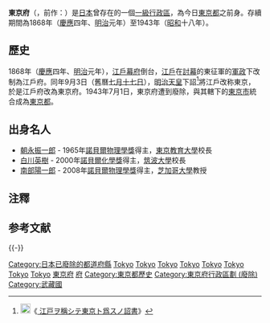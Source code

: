 {{Other uses list|日本曾經存在的一級地方行政區|現時東京都市整體的概述|东京|古代的東京的概述|江戶|東京府的同名下級地方行政區|東京市|東京府的後繼地方行政區|東京都|「東京」一詞的其他涵義|東京 (消歧義)}}
{{日本都市 (廢除)
|自治體名=東京府
|市章=[[File:Emblem_of_Tokyo_prefecture(1931-1943).svg|100px]]
|圖像=[[File:Tokyo_Prefectural_Office_and_Tokyo_City_Hall.JPG|250px]]
|圖像說明=東京府廳（同東京市役所），今為[[東京國際論壇|東京國際論壇]]
|日文原名=東京府
|廢除時間=1943年7月1日
|廢除理由=依《{{link-ja|東京都制}}》設立[[東京都|東京都]]
|廢除時處置=東京府、[[東京市|東京市]]→[[東京都|東京都]]
|都道府縣=東京府
|現在市=[[東京都|東京都]]
|平假名=とうきょうふ
|羅馬字拼音=Tōkyō fu
|編號=消滅時尚未使用
|統計時間=1940年10月1日
|自治體=[[神奈川縣|神奈川縣]]、[[埼玉縣|埼玉縣]]、[[千葉縣|千葉縣]]、[[山梨縣|山梨縣]]
|郵遞區號=未知
|政府機關名=廳
|所在地=[[東京市|東京市]][[麴町區|麴町區]][[有樂町|有樂町]]2丁目
|註記=鄰近行政區為1943年6月30日之狀態。
}}
'''東京府'''（{{jpn|j=東京府|hg=とうきょうふ|hgt=とうきやうふ|rm=Tōkyō fu|f=y}}，前作：{{jpn|link=no|j=東亰府|hg=とうけいふ|rm=Tōkei fu|f=y}}）是[[日本|日本]]曾存在的一個[[日本行政區劃|一級行政區]]，為今日[[東京都|東京都]]之前身。存續期間為1868年（[[慶應|慶應]]四年、[[明治|明治]]元年）至1943年（[[昭和|昭和]]十八年）。

== 歷史 ==
1868年（[[慶應|慶應]]四年、[[明治|明治]]元年），[[江戶幕府|江戶幕府]]倒台，[[江戶|江戶]]在[[倒幕運動|討幕]]的東征軍的[[軍政|軍政]]下改制為江戶府。同年9月3日（舊曆[[七月十七日|七月十七日]]），[[明治天皇|明治天皇]]下詔<ref>[[File:Wikisource-logo.svg|20px]]《[http://ja.wikisource.org/wiki/ {{Wayback|url=http://ja.wikisource.org/wiki/ |date=20080723104334 }} {{Wayback|url=http://ja.wikisource.org/wiki/ |date=20080723104334 }} 江戸ヲ稱シテ東京ト爲スノ詔書{{lang|ja|江戸ヲ称シテ東京ト為スノ詔書}}]》</ref>將江戶改称東京，於是江戶府改為東京府{{NoteTag|當時的[[日本漢字|日本漢字]]寫法為「東亰」，而且讀為「{{lang|ja|とうけい}}」（Tōkei），與現在不同。}}。1943年7月1日，東京府遭到廢除，與其轄下的[[東京市|東京市]]統合成為[[東京都|東京都]]。

== 出身名人 ==
* [[朝永振一郎|朝永振一郎]] - 1965年[[諾貝爾物理學獎|諾貝爾物理學獎]]得主，[[東京教育大學|東京教育大學]]校長
* [[白川英樹|白川英樹]] - 2000年[[諾貝爾化學獎|諾貝爾化學獎]]得主，[[筑波大學|筑波大學]]校長
* [[南部陽一郎|南部陽一郎]] - 2008年[[諾貝爾物理學獎|諾貝爾物理學獎]]得主，[[芝加哥大學|芝加哥大學]]教授

== 注釋 ==
{{NoteFoot}}

== 参考文献 ==
{{Reflist}}

{{-}}
{{府藩縣三治制}}
{{日本已廢除的府縣}}
{{DEFAULTSORT:Tokyo-fu}}
[[Category:日本已廢除的都道府縣|Category:日本已廢除的都道府縣]]
[[Category:1868年日本建立|Tokyo]]
[[Category:1868年建立的行政區劃|Tokyo]]
[[Category:1871年日本建立|Tokyo]]
[[Category:1871年建立的行政區劃|Tokyo]]
[[Category:1871年日本廢除|Tokyo]]
[[Category:1871年廢除的行政區劃|Tokyo]]
[[Category:1943年日本廢除|Tokyo]]
[[Category:1943年廢除的行政區劃|Tokyo]]
[[Category:東京府|]]
[[Category:東京歷史|府]]
[[Category:東京都歷史|Category:東京都歷史]]
[[Category:東京府行政區劃_(廢除)|Category:東京府行政區劃 (廢除)]]
[[Category:武藏國|Category:武藏國]]